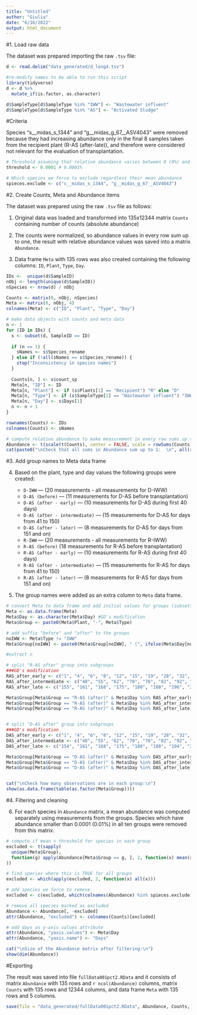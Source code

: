 ```yaml
---
title: "Untitled"
author: "Giulia"
date: "6/16/2022"
output: html_document
---
```




#1. Load raw data

The dataset was prepared importing the raw `.tsv` file:

```r
d <- read.delim("data_generated/d_long4.tsv") 

#re-modify names to be able to run this script 
library(tidyverse)
d <- d %>%
  mutate_if(is.factor, as.character)

d$SampleType[d$SampleType %in% "IWW"] <- "Wastewater influent"
d$SampleType[d$SampleType %in% "AS"] <- "Activated Sludge"
```

#Criteria

Species "s__midas_s_1344" and "g__midas_g_67__ASV4043" were removed because they had increasing abundance only in the final 8 samples taken from the recipient plant (R-AS (after-late)), and therefore were considered not relevant for the evaluation of transplantation.

```r
# Threshold assuming that relative abundance varies between 0 (0%) and 1 (100%)
threshold <- 0.0001 # 0.0001%

# Which species we force to exclude regardless their mean abundance
spieces.exclude <- c("s__midas_s_1344", "g__midas_g_67__ASV4043")
```

#2. Create Counts, Meta and Abundance items

The dataset was prepared using the raw `.tsv` file as follows:

1. Original data was loaded and transformed into 135x12344 matrix `Counts` containing number of counts (absolute abundance)

2. The counts were normalized, so abundance values in every row sum up to one, the result with relative abundance values was saved into a matrix `Abundance`. 

3. Data frame `Meta` with 135 rows was also created containing the following columns: `ID`, `Plant`, `Type`, `Day`.

```r
IDs <-  unique(d$SampleID)
nObj <- length(unique(d$SampleID))
nSpecies <- nrow(d) / nObj

Counts <- matrix(0, nObj, nSpecies)
Meta <- matrix(0, nObj, 4)
colnames(Meta) <- c("ID", "Plant", "Type", "Day")

# make data objects with counts and meta data
n <- 1
for (ID in IDs) {
  s <- subset(d, SampleID == ID)
  
  if (n == 1) {
    sNames <- s$Species_rename
  } else if (!all(sNames == s$Species_rename)) {
    stop("Inconsistency in species names")
  }
  
  Counts[n, ] <- s$count_sp
  Meta[n, "ID"] <- ID
  Meta[n, "Plant"] <- if (s$Plants[1] == "Recipient") "R" else "D"
  Meta[n, "Type"] <- if (s$SampleType[1] == "Wastewater influent") "IWW" else "AS"
  Meta[n, "Day"] <- s$Days[1]
  n <- n + 1
}

rownames(Counts) <- IDs
colnames(Counts) <- sNames

# compute relative abundance to make measurement in every row sums up to 1
Abundance <- t(scale(t(Counts), center = FALSE, scale = rowSums(Counts)))
cat(paste0("\nCheck that all sums in Abundance sum up to 1:  \n", all(rowSums(Abundance) == 1), "\n"))
```

#3. Add group names to Meta data frame

4. Based on the plant, type and day values the following groups were created:

   * `D-IWW` — (20 measurements - all measurements for D-IWW)
   * `D-AS (before)` — (11 measurements for D-AS before transplantation)
   * `D-AS (after - early)` — (10 measurements for D-AS during first 40 days)
   * `D-AS (after - intermediate)` — (15 measurements for D-AS for days from 41 to 150)
   * `D-AS (after - later)` — (8 measurements for D-AS for days from 151 and on)
   * `R-IWW` — (20 measurements - all measurements for R-IWW)
   * `R-AS (before)` (18 measurements for R-AS before transplantation)
   * `R-AS (after - early)` — (10 measurements for R-AS during first 40 days)
   * `R-AS (after - intermediate)` — (15 measurements for R-AS for days from 41 to 150)
   * `R-AS (after - later)` — (8 measurements for R-AS for days from 151 and on)

5. The group names were added as an extra column to `Meta` data frame.

```r
# convert Meta to data frame and add initial values for groups (subsets)
Meta <- as.data.frame(Meta)
Meta$Day <- as.character(Meta$Day) #GD's modification
Meta$Group <- paste0(Meta$Plant, "-", Meta$Type)

# add suffix "before" and "after" to the groups
noIWW <- Meta$Type != "IWW"
Meta$Group[noIWW] <- paste0(Meta$Group[noIWW], " (", ifelse(Meta$Day[noIWW] < 0, "before", "after"), ")")

#extract n

# split "R-AS after" group into subgroups
###GD's modification
RAS_after_early <- c("1", "4", "6", "8", "12", "15", "19", "28", "32", "40")
RAS_after_intermediate <- c("48", "55", "62", "70", "76", "82", "92", "98", "106", "113", "119", "127", "133", "140", "147")
RAS_after_late <- c("155", "161", "168", "175", "180", "188", "196", "203")

Meta$Group[Meta$Group == "R-AS (after)" & Meta$Day %in% RAS_after_early] <- "R-AS (after - early)"
Meta$Group[Meta$Group == "R-AS (after)" & Meta$Day %in% RAS_after_intermediate] <- "R-AS (after - intermediate)"
Meta$Group[Meta$Group == "R-AS (after)" & Meta$Day %in% RAS_after_late] <- "R-AS (after - late)"


# split "D-AS after" group into subgroups
###GD's modification
DAS_after_early <- c("1", "4", "6", "8", "12", "15", "19", "28", "32", "40")
DAS_after_intermediate <- c("48", "55", "62", "70", "76", "82", "92", "98", "106", "113", "118", "127", "133", "139", "147")
DAS_after_late <- c("154", "161", "168", "175", "180", "188", "194", "201")

Meta$Group[Meta$Group == "D-AS (after)" & Meta$Day %in% DAS_after_early] <- "D-AS (after - early)"
Meta$Group[Meta$Group == "D-AS (after)" & Meta$Day %in% DAS_after_intermediate] <- "D-AS (after - intermediate)"
Meta$Group[Meta$Group == "D-AS (after)" & Meta$Day %in% DAS_after_late] <- "D-AS (after - late)"


cat("\nCheck how many observations are in each group:\n")
show(as.data.frame(table(as.factor(Meta$Group))))
```

#4. Filtering and cleaning

6. For each species in `Abundance` matrix, a mean abundance was computed separately using measurements from the groups. Species which have abundance smaller than 0.0001 (0.01%) in all ten groups were removed from this matrix.

```r
# compute if mean < threshold for species in each group
excluded <- t(sapply(
  unique(Meta$Group), 
  function(g) apply(Abundance[Meta$Group == g, ], 2, function(x) mean(x) < threshold)
))

# find species where this is TRUE for all groups
excluded <- which(apply(excluded, 2, function(x) all(x)))

# add species we force to remove
excluded <- c(excluded, which(colnames(Abundance) %in% spieces.exclude))

# remove all species marked as excluded
Abundance <- Abundance[, -excluded]
attr(Abundance, "excluded") <- colnames(Counts)[excluded]

# add days as y-axis values attribute
attr(Abundance, "yaxis.values") <- Meta$Day
attr(Abundance, "yaxis.name") <- "Days"

cat("\nSize of the Abundance matrix after filtering:\n")
show(dim(Abundance))

```

#Exporting

The result was saved into file `fullData001pct2.RData`  and it consists of matrix `Abundance` with 135 rows and `r ncol(Abundance)` columns, matrix `Counts` with 135 rows and 12344 columns, and data frame `Meta` with 135 rows and 5 columns.

```r
save(file = "data_generated/fullData001pct2.RData", Abundance, Counts, Meta)
```

